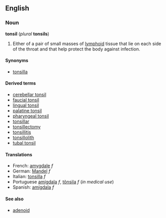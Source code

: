 {{wikipedia}}
==English==
===Noun===
'''tonsil''' (''plural'' '''tonsils''')

# {{anatomy}} Either of a pair of small masses of [[lymphoid]] tissue that lie on each side of the throat and that help protect the body against infection.

====Synonyms====
*[[tonsilla]]

====Derived terms====
*[[cerebellar tonsil]]
*[[faucial tonsil]]
*[[lingual tonsil]]
*[[palatine tonsil]]
*[[pharyngeal tonsil]]
*[[tonsillar]]
*[[tonsillectomy]]
*[[tonsillitis]]
*[[tonsillolith]]
*[[tubal tonsil]]

====Translations====
*French: [[amygdale]] ''f''
*German: [[Mandel]] ''f''
*Italian: [[tonsilla]] ''f''
*Portuguese [[amígdala]] ''f'', [[tônsila]] ''f'' (''in medical use'')
*Spanish: [[amígdala]] ''f''

====See also====
*[[adenoid]]